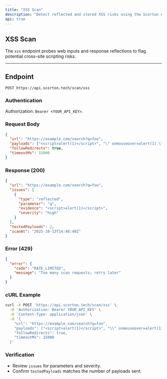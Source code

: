 ```yaml
---
title: "XSS Scan"
description: "Detect reflected and stored XSS risks using the Scorton API"
api: true
---
```


## XSS Scan

The `xss` endpoint probes web inputs and response reflections to flag potential cross-site scripting risks.

---

## Endpoint

`POST https://api.scorton.tech/scan/xss`

### Authentication

Authorization: `Bearer <YOUR_API_KEY>`.

### Request Body

```json
{
  "url": "https://example.com/search?q=foo",
  "payloads": ["<script>alert(1)</script>", "\" onmouseover=alert(1) \""],
  "followRedirects": true,
  "timeoutMs": 15000
}
```

### Response (200)

```json
{
  "url": "https://example.com/search?q=foo",
  "issues": [
    {
      "type": "reflected",
      "parameter": "q",
      "evidence": "<script>alert(1)</script>",
      "severity": "high"
    }
  ],
  "testedPayloads": 2,
  "scanAt": "2025-10-13T14:48:40Z"
}
```

### Error (429)

```json
{
  "error": {
    "code": "RATE_LIMITED",
    "message": "Too many scan requests; retry later"
  }
}
```

### cURL Example

```bash
curl -X POST 'https://api.scorton.tech/scan/xss' \
  -H 'Authorization: Bearer YOUR_API_KEY' \
  -H 'Content-Type: application/json' \
  -d '{
    "url": "https://example.com/search?q=foo",
    "payloads": ["<script>alert(1)</script>", "\\" onmouseover=alert(1) \\\""],
    "followRedirects": true,
    "timeoutMs": 15000
  }'
```

### Verification

- Review `issues` for parameters and severity.
- Confirm `testedPayloads` matches the number of payloads sent.



